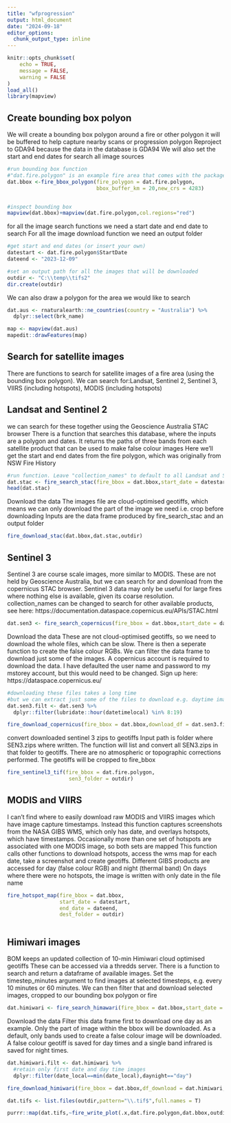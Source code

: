 ```yaml
---
title: "wfprogression"
output: html_document
date: "2024-09-18"
editor_options: 
  chunk_output_type: inline
---
```


```r
knitr::opts_chunk$set(
	echo = TRUE,
	message = FALSE,
	warning = FALSE
)
load_all()
library(mapview)
```


## Create bounding box polyon
We will create a bounding box polygon around a fire or other polygon 
it will be buffered to help capture nearby scans or progression polygon
Reproject to GDA94 because the data in the database is GDA94
We will also set the start and end dates for search all image sources

```r

#run bounding box function
#"dat.fire.polygon" is an example fire area that comes with the package
dat.bbox <-fire_bbox_polygon(fire_polygon = dat.fire.polygon,
                             bbox_buffer_km = 20,new_crs = 4283)


#inspect bounding box
mapview(dat.bbox)+mapview(dat.fire.polygon,col.regions="red")
```


for all the image search functions we need a start date and end date to search
For all the image download function we need an output folder
```r
#get start and end dates (or insert your own)
datestart <- dat.fire.polygon$StartDate
dateend <- "2023-12-09"

#set an output path for all the images that will be downloaded
outdir <- "C:\\temp\\tifs2"
dir.create(outdir)

```





We can also draw a polygon for the area we would like to search
```r
dat.aus <- rnaturalearth::ne_countries(country = "Australia") %>% 
  dplyr::select(brk_name)

map <- mapview(dat.aus)
mapedit::drawFeatures(map)

```

## Search for satellite images
There are functions to search for satellite images of a fire area (using the bounding box polygon).
We can search for:Landsat, Sentinel 2, Sentinel 3, VIIRS (including hotspots), MODIS (including hotspots)

## Landsat and Sentinel 2
we can search for these together using the Geoscience Australia STAC browser
There is a function that searches this database, where the inputs are a polygon and dates.
It returns the paths of three bands from each satellite product that can be used to make false colour images
Here we'll get the start and end dates from the fire polygon, which was originally from NSW Fire History

```r


#run function. Leave "collection_names" to default to all Landsat and Sentinel 2
dat.stac <- fire_search_stac(fire_bbox = dat.bbox,start_date = datestart,end_date = dateend)
head(dat.stac)

```

Download the data
The images file are cloud-optimised geotiffs, which means we can only download the part of the image we need i.e. crop before downloading
Inputs are the data frame produced by fire_search_stac and an output folder
```r

fire_download_stac(dat.bbox,dat.stac,outdir)
```

## Sentinel 3
Sentinel 3 are course scale images, more similar to MODIS.
These are not held by Geoscience Australia, but we can search for and download from the copernicus STAC browser.
Sentinel 3 data may only be useful for large fires where nothing else is available, given its coarse resolution.
collection_names can be changed to search for other available products, see here: https://documentation.dataspace.copernicus.eu/APIs/STAC.html

```r
dat.sen3 <- fire_search_copernicus(fire_bbox = dat.bbox,start_date = datestart,end_date = dateend)

```

Download the data
These are not cloud-optimised geotiffs, so we need to download the whole files, which can be slow.
There is then a seperate function to create the false colour RGBs.
We can filter the data frame to download just some of the images.
A copernicus account is required to download the data. I have defaulted the user name and password to my mstorey account, but this would need to be changed. Sign up here:
https://dataspace.copernicus.eu/


```r
#downloading these files takes a long time
#but we can extract just some of the files to download e.g. daytime images
dat.sen3.filt <- dat.sen3 %>% 
  dplyr::filter(lubridate::hour(datetimelocal) %in% 8:19)

fire_download_copernicus(fire_bbox = dat.bbox,download_df = dat.sen3.filt,dest_folder = outdir)
```

convert downloaded sentinel 3 zips to geotiffs
Input path is folder where SEN3.zips where written. The function will list and convert all SEN3.zips in that folder to geotiffs.
There are no atmospheric or topographic corrections performed.
The geotiffs will be cropped to fire_bbox
```r
fire_sentinel3_tif(fire_bbox = dat.fire.polygon,
                    sen3_folder = outdir)

```



## MODIS and VIIRS
I can't find where to easily download raw MODIS and VIIRS images which have image capture timestamps.
Instead this function captures screenshots from the NASA GIBS WMS, which only has date, and overlays hotspots, which have timestamps.
Occasionally more than one set of hotspots are associated with one MODIS image, so both sets are mapped 
This function calls other functions to download hotspots, access the wms map for each date, take a screenshot and create geotiffs.
Different GIBS products are accessed for day (false colour RGB) and night (thermal band)
On days where there were no hotspots, the image is written with only date in the file name
```r
fire_hotspot_map(fire_bbox = dat.bbox,
                 start_date = datestart,
                 end_date = dateend,
                 dest_folder = outdir)



```


## Himiwari images
BOM keeps an updated collection of 10-min Himiwari cloud optimised geotiffs
These can be accessed via a thredds server.
There is a function to search and return a dataframe of available images.
Set the timestep_minutes argument to find images at selected timesteps, e.g. every 10 minutes or 60 minutes.
We can then filter that and download selected images, cropped to our bounding box polygon or fire

```r

dat.himiwari <- fire_search_himawari(fire_bbox = dat.bbox,start_date = datestart, end_date = dateend,timestep_minutes = 120)

```
Download the data
Filter this data frame first to download one day as an example.
Only the part of image within the bbox will be downloaded. 
As a default, only bands used to create a false colour image will be downloaded.
A false colour geotiff is saved for day times and a single band infrared is saved for night times.
```r
dat.himiwari.filt <- dat.himiwari %>% 
  #retain only first date and day time images
  dplyr::filter(date_local==min(date_local),daynight=="day")

fire_download_himiwari(fire_bbox = dat.bbox,df_download = dat.himiwari,dest_folder = outdir)
```

```r
dat.tifs <- list.files(outdir,pattern="\\.tif$",full.names = T)

purrr::map(dat.tifs,~fire_write_plot(.x,dat.fire.polygon,dat.bbox,outdir))
```

